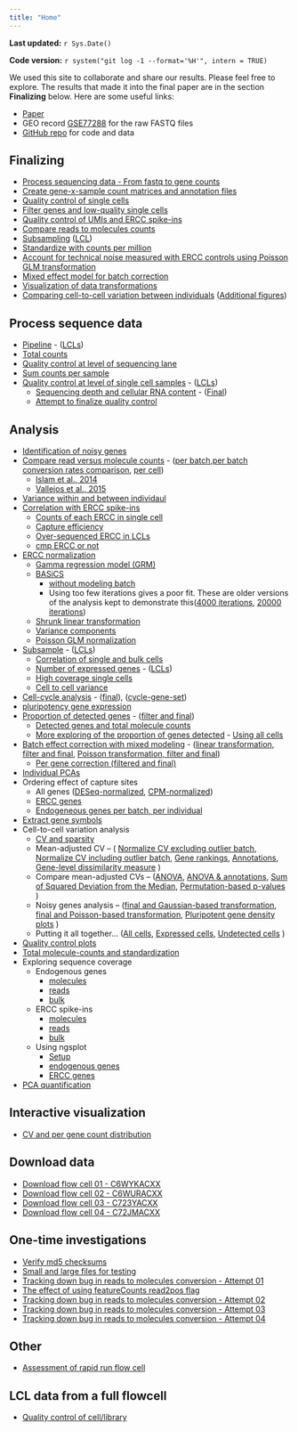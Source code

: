 ```yaml
---
title: "Home"
---
```


**Last updated:** `r Sys.Date()`

**Code version:** `r system("git log -1 --format='%H'", intern = TRUE)`

We used this site to collaborate and share our results.
Please feel free to explore.
The results that made it into the final paper are in the section **Finalizing** below.
Here are some useful links:

*  [Paper](../paper/tung-et-al.docx)
*  GEO record [GSE77288][geo] for the raw FASTQ files
*  [GitHub repo][gh] for code and data

[geo]: https://www.ncbi.nlm.nih.gov/geo/query/acc.cgi?acc=GSE77288
[gh]: https://github.com/jdblischak/singleCellSeq

## Finalizing

*  [Process sequencing data - From fastq to gene counts](process-samples.html)
*  [Create gene-x-sample count matrices and annotation files](prepare-counts.html)
*  [Quality control of single cells](qc-filter-ipsc.html)
*  [Filter genes and low-quality single cells](filter.html)
*  [Quality control of UMIs and ERCC spike-ins](qc-plots.html)
*  [Compare reads to molecules counts](compare-reads-v-molecules-per-batch-test.html)
*  [Subsampling](subsample-final.html) ([LCL](subsample-lcl-final.html))
*  [Standardize with counts per million](cpm.html)
*  [Account for technical noise measured with ERCC controls using Poisson GLM transformation](poisson-glm-normalization.html)
*  [Mixed effect model for batch correction](batch-correction.html)
*  [Visualization of data transformations](data-transformation.html)
*  [Comparing cell-to-cell variation between individuals](cv-adjusted-summary-pois-final.html) ([Additional figures](paper-additional-analysis.html))

## Process sequence data

*  [Pipeline](process-samples.html) - ([LCLs](process-lcl.html))
*  [Total counts](total-counts.html)
*  [Quality control at level of sequencing lane](qc-by-lane.html)
*  [Sum counts per sample](sum-counts-per-sample.html)
*  [Quality control at level of single cell samples](qc-cell-ipsc.html) - ([LCLs](qc-cell-lcl.html))
     * [Sequencing depth and cellular RNA content](depth.html) - ([Final](depth-final.html))
     * [Attempt to finalize quality control](qc-filter-ipsc.html)

## Analysis

*  [Identification of noisy genes](noisy-gene.html)
*  [Compare read versus molecule counts](compare-reads-v-molecules.html) - ([per batch](compare-reads-v-molecules-per-batch.html),[per batch conversion rates comparison](compare-reads-v-molecules-per-batch-test.html), [per cell](compare-reads-v-molecules-in-cells.html))
     *  [Islam et al., 2014](islam2014.html)
     *  [Vallejos et al., 2015](vallejos2015.html)
*  [Variance within and between individaul](variance.html)
*  [Correlation with ERCC spike-ins](ercc-correlation.html)
     *  [Counts of each ERCC in single cell](ercc-counts.html)
     *  [Capture efficiency](capture-efficiency.html)
     *  [Over-sequenced ERCC in LCLs](ercc-over-sequenced.html)
     *  [cmp ERCC or not](ercc-cpm.html)
*  [ERCC normalization](ercc-normalization.html)
     *  [Gamma regression model (GRM)](gamma-regression-model.html)
     *  [BASiCS](basics.html)
         * [without modeling batch](basics-wo-batch.html)
         * Using too few iterations gives a poor fit. These are older versions of the analysis kept to demonstrate this([4000 iterations](basics-4000.html), [20000 iterations](basics-20000.html))
     *  [Shrunk linear transformation](shrunk-linear-transform.html)
     *  [Variance components](basics-variance-components.html)
     *  [Poisson GLM normalization](poisson-glm-normalization.html)
*  [Subsample](subsample.html) - ([LCLs](subsample-lcl.html))
     *  [Correlation of single and bulk cells](correlate-single-to-bulk.html)
     *  [Number of expressed genes](detect-genes.html) - ([LCLs](detect-genes-lcl.html))
     *  [High coverage single cells](subsample-high-coverage-lcl.html)
     *  [Cell to cell variance](subsample-variance.html)
*  [Cell-cycle analysis](cell-cycle.html) - ([final](cell-cycle-post-correction.html)), ([cycle-gene-set](cell-cycle-investigate.html))  
*  [pluripotency gene expression](stemness.html)
*  [Proportion of detected genes](pca-correlation-rafa.html) - ([filter and final](pca-correlation-rafa-filter.html))
     *  [Detected genes and total molecule counts](gene-and-total-molecule.html)
     *  [More exploring of the proportion of genes detected](prop-genes-detected.html) - [Using all cells](prop-genes-detected-unfiltered.html)
*  [Batch effect correction with mixed modeling](batch-limma.html) - ([linear transformation, filter and final](batch-limma-final.html), [Poisson transformation, filter and final](batch-limma-poisson.html))
     * [Per gene correction (filtered and final)](batch-limma-final-per-gene.html)
*  [Individual PCAs](pca-individual.html)
*  Ordering effect of capture sites
     * All genes ([DESeq-normalized](oefinder-analysis.html),  [CPM-normalized](oefinder-analysis-cpm.html))
     * [ERCC genes](oefinder-analysis-ercc.html)
     * [Endogeneous genes per batch, per individual](oefinder-analysis-cpm-batch.html)
* [Extract gene symbols](gene-symbol.html)
*  Cell-to-cell variation analysis
     * [CV and sparsity](cv-sparsity.html)
     * Mean-adjusted CV -- ( [Normalize CV excluding outlier batch](cv-adjusted-wo-19098-r2.html), [Normalize CV including outlier batch](cv-adjusted.html), [Gene rankings](cv-adjusted-profile.html), [Annotations](cv-adjusted-profile-annotation.html), [Gene-level dissimilarity measure](cv-adjusted-comparison.html) )
     * Compare mean-adjusted CVs -- ([ANOVA](cv-adjusted-all-genes-wo-19098-2.html), [ANOVA & annotations](cv-annotation.html), [Sum of Squared Deviation from the Median](cv-adjusted-statistical-test.html), [Permutation-based p-values](cv-adjusted-statistical-test-permute.html) )
     * Noisy genes analysis -- ([final and Gaussian-based transformation](cv-adjusted-summary.html), [final and Poisson-based transformation](cv-adjusted-summary-pois.html), [Pluripotent gene density plots](compare-distribution-pluripotency.html) )
     * Putting it all together... ([All cells](cv-adjusted-summary-pois.html), [Expressed cells](cv-adjusted-summary-pois-expressed.html), [Undetected cells](cv-adjusted-summary-pois-dropout.html) )
*  [Quality control plots](qc-plots.html)
*  [Total molecule-counts and standardization](total-molecule.html)
*  Exploring sequence coverage
     * Endogenous genes
          * [molecules](coverage-endogenous.html)
          * [reads](coverage-endogenous-reads.html)
          * [bulk](coverage-endogenous-bulk.html)
     * ERCC spike-ins
          * [molecules](coverage-ercc.html)
          * [reads](coverage-ercc-reads.html)
          * [bulk](coverage-ercc-bulk.html)
     * Using ngsplot
          * [Setup](ngsplot-setup.html)
          * [endogenous genes](ngsplot-endogenous.html)
          * [ERCC genes](ngsplot-ercc.html)
* [PCA quantification](pca-quantification.html)


## Interactive visualization

* [CV and per gene count distribution](cv-explore-shiny.html)

## Download data

*  [Download flow cell 01 - C6WYKACXX](download_flow_cell_01.html)
*  [Download flow cell 02 - C6WURACXX](download_flow_cell_02.html)
*  [Download flow cell 03 - C723YACXX](download_flow_cell_03.html)
*  [Download flow cell 04 - C72JMACXX](download_flow_cell_04.html)

## One-time investigations
*  [Verify md5 checksums](verify-md5sum.html)
*  [Small and large files for testing](files-for-testing.html)
*  [Tracking down bug in reads to molecules conversion - Attempt 01](bug-conversion-01.html)
*  [The effect of using featureCounts read2pos flag](read2pos.html)
*  [Tracking down bug in reads to molecules conversion - Attempt 02](bug-conversion-02.html)
*  [Tracking down bug in reads to molecules conversion - Attempt 03](bug-conversion-03.html)
*  [Tracking down bug in reads to molecules conversion - Attempt 04](bug-conversion-04.html)

## Other

*  [Assessment of rapid run flow cell](analysis.html)

## LCL data from a full flowcell

*  [Quality control of cell/library](qc-cell-library.html)
